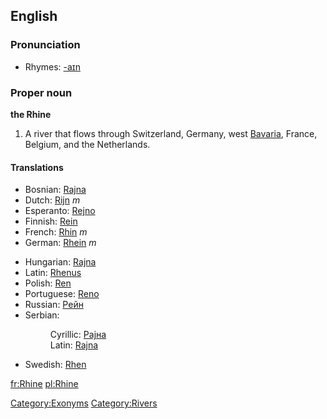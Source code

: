 ==English==
{{wikipedia}}

===Pronunciation===
*Rhymes: [[Rhymes:English:-aɪn|-aɪn]]

===Proper noun===
'''the Rhine'''

#A river that flows through Switzerland, Germany, west [[Bavaria]], France, Belgium, and the Netherlands.

====Translations====
{{top}}
*Bosnian: [[Rajna]] {{f}}
*Dutch: [[Rijn]] ''m''
*Esperanto: [[Rejno]]
*Finnish: [[Rein]]
*French: [[Rhin]] ''m''
*German: [[Rhein]] ''m''
{{mid}}
*Hungarian: [[Rajna]]
*Latin: [[Rhenus]]
*Polish: [[Ren]]
*Portuguese: [[Reno]] {{m}}
*Russian: [[Рейн]]
*Serbian:
*:Cyrillic: [[Рајна]] {{f}}
*:Latin: [[Rajna#Serbian|Rajna]] {{f}}
*Swedish: [[Rhen]]
{{bottom}}

[[Category:Exonyms]]
[[Category:Rivers]]

[[fr:Rhine]]
[[pl:Rhine]]